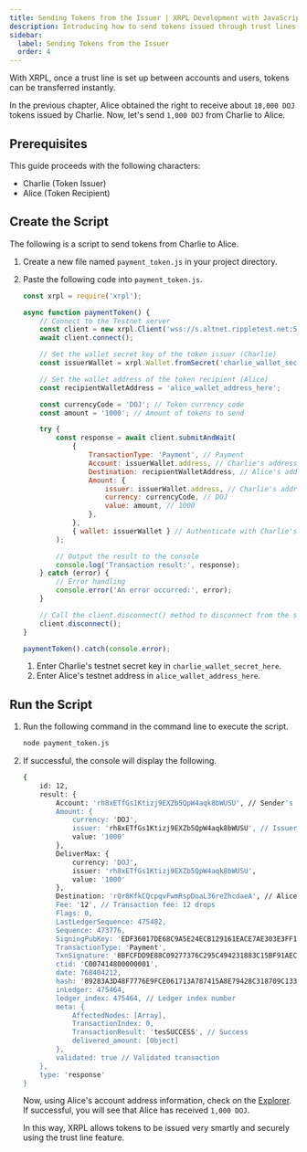 ```yaml
---
title: Sending Tokens from the Issuer | XRPL Development with JavaScript Level 1
description: Introducing how to send tokens issued through trust lines from the issuer as part of the Level 1 curriculum for developing XRPL with JavaScript.
sidebar:
  label: Sending Tokens from the Issuer
  order: 4
---
```



With XRPL, once a trust line is set up between accounts and users, tokens can be transferred instantly.

In the previous chapter, Alice obtained the right to receive about `10,000 DOJ` tokens issued by Charlie. Now, let's send `1,000 DOJ` from Charlie to Alice.

## Prerequisites

This guide proceeds with the following characters:

- Charlie (Token Issuer)
- Alice (Token Recipient)

## Create the Script

The following is a script to send tokens from Charlie to Alice.

<Steps>

1. Create a new file named `payment_token.js` in your project directory.
2. Paste the following code into `payment_token.js`.

    ```javascript
    const xrpl = require('xrpl');

    async function paymentToken() {
        // Connect to the Testnet server
        const client = new xrpl.Client('wss://s.altnet.rippletest.net:51233');
        await client.connect();

        // Set the wallet secret key of the token issuer (Charlie)
        const issuerWallet = xrpl.Wallet.fromSecret('charlie_wallet_secret_here');

        // Set the wallet address of the token recipient (Alice)
        const recipientWalletAddress = 'alice_wallet_address_here';

        const currencyCode = 'DOJ'; // Token currency code
        const amount = '1000'; // Amount of tokens to send

        try {
            const response = await client.submitAndWait(
                {
                    TransactionType: 'Payment', // Payment
                    Account: issuerWallet.address, // Charlie's address (token issuer)
                    Destination: recipientWalletAddress, // Alice's address
                    Amount: {
                        issuer: issuerWallet.address, // Charlie's address (token issuer)
                        currency: currencyCode, // DOJ
                        value: amount, // 1000
                    },
                },
                { wallet: issuerWallet } // Authenticate with Charlie's (token issuer's) wallet
            );

            // Output the result to the console
            console.log('Transaction result:', response);
        } catch (error) {
            // Error handling
            console.error('An error occurred:', error);
        }

        // Call the client.disconnect() method to disconnect from the server
        client.disconnect();
    }

    paymentToken().catch(console.error);
    ```

    1. Enter Charlie's testnet secret key in `charlie_wallet_secret_here`.
    2. Enter Alice's testnet address in `alice_wallet_address_here`.
</Steps>

## Run the Script

<Steps>

1. Run the following command in the command line to execute the script.

    ```bash
    node payment_token.js
    ```

2. If successful, the console will display the following.

    ```bash
    {
        id: 12,
        result: {
            Account: 'rh8xETfGs1Ktizj9EXZb5QpW4aqk8bWUSU', // Sender's address (token issuer: Charlie)
            Amount: {
                currency: 'DOJ',
                issuer: 'rh8xETfGs1Ktizj9EXZb5QpW4aqk8bWUSU', // Issuer's address (Charlie)
                value: '1000'
            },
            DeliverMax: {
                currency: 'DOJ',
                issuer: 'rh8xETfGs1Ktizj9EXZb5QpW4aqk8bWUSU',
                value: '1000'
            },
            Destination: 'rQr8KfkCQcpqvFwmRspDoaL36reZhcdaeA', // Alice's address
            Fee: '12', // Transaction fee: 12 drops
            Flags: 0,
            LastLedgerSequence: 475482,
            Sequence: 473776,
            SigningPubKey: 'EDF36017DE68C9A5E24ECB129161EACE7AE303E3FF151FF71E1160B0EEA6B8074F',
            TransactionType: 'Payment',
            TxnSignature: '8BFCFDD9E88C09277376C295C494231883C15BF91AEC86CFC288CF58731526CD8BDE4B13CC4EAEE1E6E51254F0BB0A8B9E7ACC1C0ABFEB9EB5C4ECBA891A330B',
            ctid: 'C007414800000001',
            date: 768404212,
            hash: '89283A3D48F7776E9FCE061713A787415A8E79428C318709C133A7A5F085EDC5', // Hash value
            inLedger: 475464,
            ledger_index: 475464, // Ledger index number
            meta: {
                AffectedNodes: [Array],
                TransactionIndex: 0,
                TransactionResult: 'tesSUCCESS', // Success
                delivered_amount: [Object]
            },
            validated: true // Validated transaction
        },
        type: 'response'
    }
    ```

    Now, using Alice's account address information, check on the [Explorer](https://test.bithomp.com/explorer/). If successful, you will see that Alice has received `1,000 DOJ`.

    In this way, XRPL allows tokens to be issued very smartly and securely using the trust line feature.
</Steps>